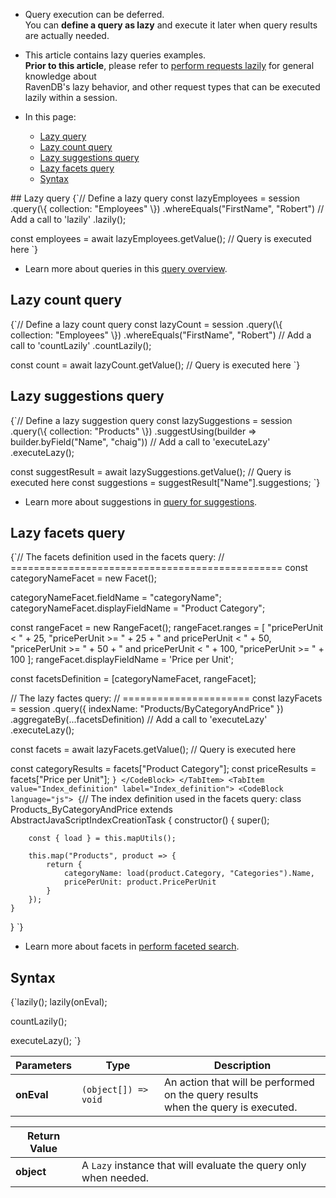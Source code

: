 
<Admonition type="note" title="">

* Query execution can be deferred.  
  You can __define a query as lazy__ and execute it later when query results are actually needed.

* This article contains lazy queries examples.  
  __Prior to this article__, please refer to [perform requests lazily](../../../client-api/session/how-to/perform-operations-lazily.mdx)  for general knowledge about  
  RavenDB's lazy behavior, and other request types that can be executed lazily within a session.

* In this page:
    * [Lazy query](../../../client-api/session/querying/how-to-perform-queries-lazily.mdx#lazy-query)
    * [Lazy count query](../../../client-api/session/querying/how-to-perform-queries-lazily.mdx#lazy-count-query)
    * [Lazy suggestions query](../../../client-api/session/querying/how-to-perform-queries-lazily.mdx#lazy-suggestions-query)
    * [Lazy facets query](../../../client-api/session/querying/how-to-perform-queries-lazily.mdx#lazy-facets-query)
    * [Syntax](../../../client-api/session/querying/how-to-perform-queries-lazily.mdx#syntax)

</Admonition>
## Lazy query

<TabItem value="lazy_1" label="lazy_1">
<CodeBlock language="js">
{`// Define a lazy query
const lazyEmployees = session
    .query(\{ collection: "Employees" \})
    .whereEquals("FirstName", "Robert")
     // Add a call to 'lazily'
    .lazily();

const employees = await lazyEmployees.getValue(); // Query is executed here
`}
</CodeBlock>
</TabItem>

* Learn more about queries in this [query overview](../../../client-api/session/querying/how-to-query.mdx).



## Lazy count query

<TabItem value="lazy_2" label="lazy_2">
<CodeBlock language="js">
{`// Define a lazy count query
const lazyCount = session
    .query(\{ collection: "Employees" \})
    .whereEquals("FirstName", "Robert")
     // Add a call to 'countLazily'
    .countLazily();

const count = await lazyCount.getValue(); // Query is executed here
`}
</CodeBlock>
</TabItem>



## Lazy suggestions query

<TabItem value="lazy_3" label="lazy_3">
<CodeBlock language="js">
{`// Define a lazy suggestion query
const lazySuggestions = session
    .query(\{ collection: "Products" \})
    .suggestUsing(builder => builder.byField("Name", "chaig"))
     // Add a call to 'executeLazy'
    .executeLazy();

const suggestResult = await lazySuggestions.getValue(); // Query is executed here
const suggestions = suggestResult["Name"].suggestions;
`}
</CodeBlock>
</TabItem>

* Learn more about suggestions in [query for suggestions](../../../client-api/session/querying/how-to-work-with-suggestions.mdx).



## Lazy facets query

<Tabs groupId='languageSyntax'>
<TabItem value="Lazy_query" label="Lazy_query">
<CodeBlock language="js">
{`// The facets definition used in the facets query:
// ===============================================
const categoryNameFacet = new Facet();

categoryNameFacet.fieldName = "categoryName";
categoryNameFacet.displayFieldName = "Product Category";

const rangeFacet = new RangeFacet();
rangeFacet.ranges = [
    "pricePerUnit < " + 25,
    "pricePerUnit >= " + 25 + " and pricePerUnit < " + 50,
    "pricePerUnit >= " + 50 + " and pricePerUnit < " + 100,
    "pricePerUnit >= " + 100
];
rangeFacet.displayFieldName = 'Price per Unit';

const facetsDefinition = [categoryNameFacet, rangeFacet];

// The lazy factes query:
// ======================
const lazyFacets = session
    .query({ indexName: "Products/ByCategoryAndPrice" })
    .aggregateBy(...facetsDefinition)
     // Add a call to 'executeLazy'
    .executeLazy();

const facets = await lazyFacets.getValue(); // Query is executed here

const categoryResults = facets["Product Category"];
const priceResults = facets["Price per Unit"];
`}
</CodeBlock>
</TabItem>
<TabItem value="Index_definition" label="Index_definition">
<CodeBlock language="js">
{`// The index definition used in the facets query:
class Products_ByCategoryAndPrice extends AbstractJavaScriptIndexCreationTask {
    constructor() {
        super();

        const { load } = this.mapUtils();

        this.map("Products", product => {
            return {
                categoryName: load(product.Category, "Categories").Name,
                pricePerUnit: product.PricePerUnit
            }
        });
    }
}
`}
</CodeBlock>
</TabItem>
</Tabs>

* Learn more about facets in [perform faceted search](../../../client-api/session/querying/how-to-perform-a-faceted-search.mdx).



## Syntax

<TabItem value="syntax" label="syntax">
<CodeBlock language="js">
{`lazily();
lazily(onEval);

countLazily();

executeLazy();
`}
</CodeBlock>
</TabItem>

| Parameters | Type                 | Description                                                                          |
|------------|----------------------|--------------------------------------------------------------------------------------|
| __onEval__ | `(object[]) => void` | An action that will be performed on the query results<br/>when the query is executed. |

| Return Value |                                                                  |
|--------------|------------------------------------------------------------------|
| __object__   | A `Lazy` instance that will evaluate the query only when needed. |





